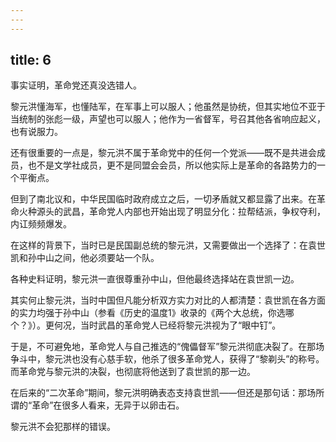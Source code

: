 ```yaml
---
---
---
```

title: 6
---



事实证明，革命党还真没选错人。

黎元洪懂海军，也懂陆军，在军事上可以服人；他虽然是协统，但其实地位不亚于当统制的张彪一级，声望也可以服人；他作为一省督军，号召其他各省响应起义，也有说服力。

还有很重要的一点是，黎元洪不属于革命党中的任何一个党派——既不是共进会成员，也不是文学社成员，更不是同盟会会员，所以他实际上是革命的各路势力的一个平衡点。

但到了南北议和，中华民国临时政府成立之后，一切矛盾就又都显露了出来。在革命火种源头的武昌，革命党人内部也开始出现了明显分化：拉帮结派，争权夺利，内讧频频爆发。

在这样的背景下，当时已是民国副总统的黎元洪，又需要做出一个选择了：在袁世凯和孙中山之间，他必须要站一个队。

各种史料证明，黎元洪一直很尊重孙中山，但他最终选择站在袁世凯一边。

其实何止黎元洪，当时中国但凡能分析双方实力对比的人都清楚：袁世凯在各方面的实力均强于孙中山（参看《历史的温度1》收录的《两个大总统，你选哪个？》）。更何况，当时武昌的革命党人已经将黎元洪视为了“眼中钉”。

于是，不可避免地，革命党人与自己推选的“傀儡督军”黎元洪彻底决裂了。在那场争斗中，黎元洪也没有心慈手软，他杀了很多革命党人，获得了“黎剃头”的称号。而革命党与黎元洪的决裂，也彻底将他送到了袁世凯的那一边。

在后来的“二次革命”期间，黎元洪明确表态支持袁世凯——但还是那句话：那场所谓的“革命”在很多人看来，无异于以卵击石。

黎元洪不会犯那样的错误。